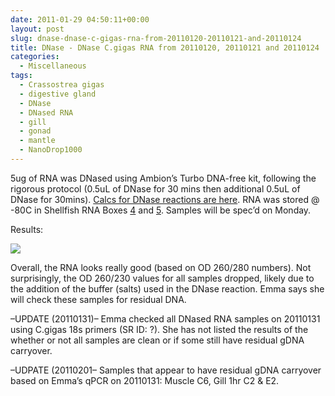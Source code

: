```yaml
---
date: 2011-01-29 04:50:11+00:00
layout: post
slug: dnase-dnase-c-gigas-rna-from-20110120-20110121-and-20110124
title: DNase - DNase C.gigas RNA from 20110120, 20110121 and 20110124
categories:
  - Miscellaneous
tags:
  - Crassostrea gigas
  - digestive gland
  - DNase
  - DNased RNA
  - gill
  - gonad
  - mantle
  - NanoDrop1000
---
```


5ug of RNA was DNased using Ambion's Turbo DNA-free kit, following the rigorous protocol (0.5uL of DNase for 30 mins then additional 0.5uL of DNase for 30mins). [Calcs for DNase reactions are here](https://spreadsheets.google.com/ccc?key=0AmS_90rPaQMzdEYzZEFjSXlGRUgzVUZBekpzZTMybmc&hl=en&authkey=CJ6rp5cM). RNA was stored @ -80C in Shellfish RNA Boxes [4](https://spreadsheets.google.com/ccc?key=0AmS_90rPaQMzcHdyU1d0MDVMLWpaTWdadnJSd0M4UUE&hl=en#gid=3) and [5](https://spreadsheets.google.com/ccc?key=0AmS_90rPaQMzcHdyU1d0MDVMLWpaTWdadnJSd0M4UUE&hl=en#gid=4). Samples will be spec'd on Monday.

Results:

![](https://eagle.fish.washington.edu/Arabidopsis/RNA%20Spec%20Readings/20110131%20DNased%20RNA%20ODs.JPG)

Overall, the RNA looks really good (based on OD 260/280 numbers). Not surprisingly, the OD 260/230 values for all samples dropped, likely due to the addition of the buffer (salts) used in the DNase reaction. Emma says she will check these samples for residual DNA.

--UPDATE (20110131)-- Emma checked all DNased RNA samples on 20110131 using C.gigas 18s primers (SR ID: ?). She has not listed the results of the whether or not all samples are clean or if some still have residual gDNA carryover.

--UDPATE (20110201-- Samples that appear to have residual gDNA carryover based on Emma's qPCR on 20110131: Muscle C6, Gill 1hr C2 & E2.
